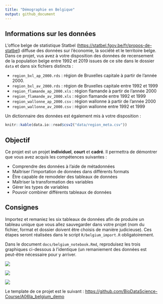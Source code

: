 ```yaml
---
title: "Démographie en Belgique"
output: github_document
---
```


<!--DO NOT EDIT README.md -->

## Informations sur les données

L'office belge de statistique Statbel (<https://statbel.fgov.be/fr/propos-de-statbel>) diffuse des données sur l'économie, la société et le territoire belge. Dans ce projet, vus avez à votre disposition des données de recensement de la population belge entre 1992 et 2019 issues de ce site dans le dossier `data` et dans six fichiers distincts :

-   `region_bxl_ap_2000.rds` : région de Bruxelles capitale à partir de l'année 2000.
-   `region_bxl_av_2000.rds` : région de Bruxelles capitale entre 1992 et 1999
-   `region_flamande_ap_2000.xls` : région flamande à partir de l'année 2000
-   `region_flamande_av_2000.xls` : région flamande entre 1992 et 1999
-   `region_wallonne_ap_2000.csv` : région wallonne à partir de l'année 2000
-   `region_wallonne_av_2000.csv` : région wallonne entre 1992 et 1999

Un dictionnaire des données est également mis à votre disposition :

```r
knitr::kable(data.io::read$csv2("data/region_meta.csv"))
```

## Objectif

Ce projet est un projet **individuel**, **court** et **cadré**. Il permettra de démontrer que vous avez acquis les compétences suivantes :

-   Comprendre des données à l'aide de métadonnées
-   Maîtriser l'importation de données dans différents formats
-   Être capable de remodeler des tableaux de données
-   Maîtriser la transformation des variables
-   Gérer les types de variables
-   Pouvoir combiner différents tableaux de données

## Consignes

Importez et remaniez les six tableaux de données afin de produire un tableau unique que vous allez sauvegarder dans votre projet (nom du fichier, format et dossier doivent être choisis de manière judicieuse). Ces étapes seront réalisées dans le script `R/belgium_import.R` obligatoirement.

Dans le document `docs/belgium_notebook.Rmd`, reproduisez les trois graphiques ci-dessous à l'identique (un remaniement des données est peut-être nécessaire pour y arriver.

![](figures/plot1.png)

![](figures/plot2.png)

![](figures/plot3.png)

Le template de ce projet est le suivant : <https://github.com/BioDataScience-Course/A06Ia_belgium_demo>
